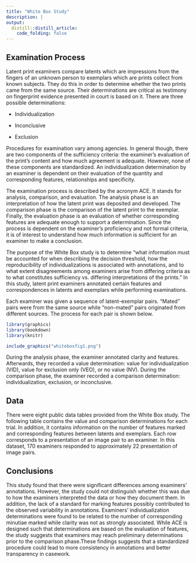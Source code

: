 ```yaml
---
title: "White Box Study"
description: |
output:
  distill::distill_article:
    code_folding: false
---
```



## Examination Process

Latent print examiners compare latents which are impressions from the fingers of an unknown person to exemplars which are prints collect from known subjects. They do this in order to determine whether the two prints came from the same source. Their determinations are critical as testimony on fingerprint evidence presented in court is based on it. There are three possible determinations:

* Individualization

* Inconclusive

* Exclusion

Procedures for examination vary among agencies. In general though, there are two components of the sufficiency criteria: the examiner's evaluation of the print's content and how much agreement is adequate. However, none of these components are standardized. An individualization determination by an examiner is dependent on their evaluation of the quantity and corresponding features, relationships and specificity.

The examination process is described by the acronym ACE. It stands for analysis, comparison, and evaluation. The analysis phase is an interpretation of how the latent print was deposited and developed. The comparison phase is the comparison of the latent print to the exemplar. Finally, the evaluation phase is an evaluation of whether corresponding features are adequate enough to support a determination. Since the process is dependent on the examiner's proficiency and not formal criteria, it is of interest to understand how much information is sufficient for an examiner to make a conclusion.

The purpose of the White Box study is to determine "what information must be accounted for when describing the decision threshold, how the reproducibility of individualizations is associated with annotations, and to what extent disagreements among examiners arise from differing criteria as to what constitutes sufficiency vs. differing interpretations of the prints." In this study, latent print examiners annotated certain features and correspondences in latents and exemplars while performing examinations.

Each examiner was given a sequence of latent-exemplar pairs. "Mated" pairs were from the same source while "non-mated" pairs originated from different sources. The process for each pair is shown below.

```r
library(graphics)
library(bookdown)
library(knitr)

include_graphics("whiteboxfig1.png")
```

During the analysis phase, the examiner annotated clarity and features. Afterwards, they recorded a value determination: value for individualization (VID), value for exclusion only (VEO), or no value (NV). During the comparison phase, the examiner recorded a comparison determination: individualization, exclusion, or inconclusive.

## Data

There were eight public data tables provided from the White Box study. The following table contains the value and comparison determinations for each trial. In addition, it contains information on the number of features marked and corresponding features between latents and exemplars. Each row corresponds to a presentation of an image pair to an examiner. In this dataset, 170 examiners responded to approximately 22 presentation of image pairs.


## Conclusions

This study found that there were significant differences among examiners' annotations. However, the study could not distinguish whether this was due to how the examiners interpreted the data or how they document them. In addition, the lack of a standard for marking features possibly contributed to the observed variability in annotations. Examiners' individualization determinations were found to be related to the number of corresponding minutiae marked while clarity was not as strongly associated. While ACE is designed such that determinations are based on the evaluation of features, the study suggests that examiners may reach preliminary determinations prior to the comparison phase.These findings suggests that a standardized procedure could lead to more consistency in annotations and better transparency in casework.
